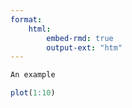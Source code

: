 ---
format:
    html:
        embed-rmd: true
        output-ext: "htm"
---

```{r, eval=TRUE, echo=F, results=FALSE, message = FALSE, warning = FALSE}
An example

plot(1:10)
```




